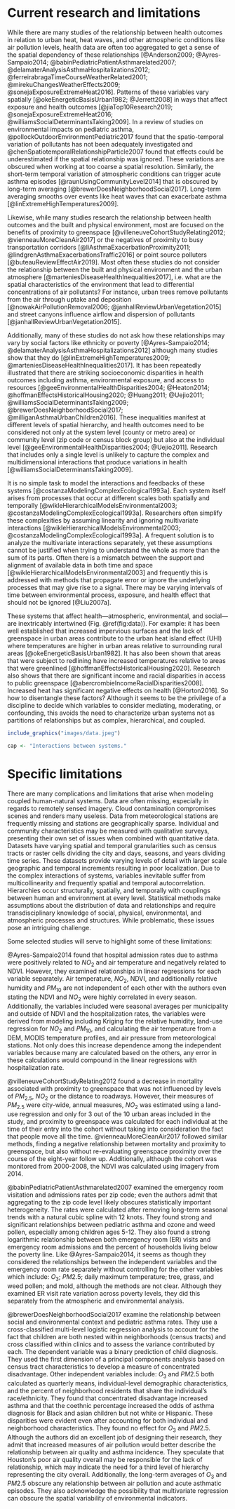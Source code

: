 # Current research and limitations {#limits}

While there are many studies of the relationship between health outcomes in relation to urban heat, heat waves, and other atmospheric conditions like air pollution levels, health data are often too aggregated to get a sense of the spatial dependency of these relationships [@Anderson2009; @Ayres-Sampaio2014; @babinPediatricPatientAsthmarelated2007; @delamaterAnalysisAsthmaHospitalizations2012; @ferreirabragaTimeCourseWeatherRelated2001; @mirekuChangesWeatherEffects2009; @sonejaExposureExtremeHeat2016]. Patterns of these variables vary spatially [@okeEnergeticBasisUrban1982; @Jerrett2008] in ways that affect exposure and health outcomes [@jiaTop10Research2019; @sonejaExposureExtremeHeat2016; @williamsSocialDeterminantsTaking2009]. In a review of studies on environmental impacts on pediatric asthma, @pollockOutdoorEnvironmentPediatric2017 found that the spatio-temporal variation of pollutants has not been adequately investigated and @chenSpatiotemporalRelationshipParticle2007 found that effects could be underestimated if the spatial relationship was ignored. These variations are obscured when working at too coarse a spatial resolution. Similarly, the short-term temporal variation of atmospheric conditions can trigger acute asthma episodes [@raunUsingCommunityLevel2014] that is obscured by long-term averaging [@brewerDoesNeighborhoodSocial2017]. Long-term averaging smooths over events like heat waves that can exacerbate asthma [@linExtremeHighTemperatures2009].

Likewise, while many studies research the relationship between health outcomes and the built and physical environment, most are focused on the benefits of proximity to greenspace [@villeneuveCohortStudyRelating2012; @vienneauMoreCleanAir2017] or the negatives of proximity to busy transportation corridors [@liAsthmaExacerbationProximity2011; @lindgrenAsthmaExacerbationsTraffic2016] or point source polluters [@buteauReviewEffectAir2019]. Most often these studies do not consider the relationship between the built and physical environment and the urban atmosphere [@marteniesDiseaseHealthInequalities2017], i.e. what are the spatial characteristics of the environment that lead to differential concentrations of air pollutants? For instance, urban trees remove pollutants from the air through uptake and deposition [@nowakAirPollutionRemoval2006; @janhallReviewUrbanVegetation2015] and street canyons influence airflow and dispersion of pollutants [@janhallReviewUrbanVegetation2015].

Additionally, many of these studies do not ask how these relationships may vary by social factors like ethnicity or poverty [@Ayres-Sampaio2014; @delamaterAnalysisAsthmaHospitalizations2012] although many studies show that they do [@linExtremeHighTemperatures2009; @marteniesDiseaseHealthInequalities2017]. It has been repeatedly illustrated that there are striking socioeconomic disparities in health outcomes including asthma, environmental exposure, and access to resources [@geeEnvironmentalHealthDisparities2004; @Heaton2014; @hoffmanEffectsHistoricalHousing2020; @Huang2011; @Uejio2011; @williamsSocialDeterminantsTaking2009; @brewerDoesNeighborhoodSocial2017; @milliganAsthmaUrbanChildren2016]. These inequalities manifest at different levels of spatial hierarchy, and health outcomes need to be considered not only at the system level (county or metro area) or community level (zip code or census block group) but also at the individual level [@geeEnvironmentalHealthDisparities2004; @Uejio2011]. Research that includes only a single level is unlikely to capture the complex and multidimensional interactions that produce variations in health [@williamsSocialDeterminantsTaking2009].

It is no simple task to model the interactions and feedbacks of these systems [@costanzaModelingComplexEcological1993a]. Each system itself arises from processes that occur at different scales both spatially and temporally [@wikleHierarchicalModelsEnvironmental2003; @costanzaModelingComplexEcological1993a]. Researchers often simplify these complexities by assuming linearity and ignoring multivariate interactions [@wikleHierarchicalModelsEnvironmental2003; @costanzaModelingComplexEcological1993a]. A frequent solution is to analyze the multivariate interactions separately, yet these assumptions cannot be justified when trying to understand the whole as more than the sum of its parts. Often there is a mismatch between the support and alignment of available data in both time and space [@wikleHierarchicalModelsEnvironmental2003] and frequently this is addressed with methods that propagate error or ignore the underlying processes that may give rise to a signal. There may be varying intervals of time between environmental process, exposure, and health effect that should not be ignored [@Liu2007a].

These systems that affect health---atmospheric, environmental, and social---are inextricably intertwined (Fig. \@ref(fig:data)). For example: it has been well established that increased impervious surfaces and the lack of greenspace in urban areas contribute to the urban heat island effect (UHI) where temperatures are higher in urban areas relative to surrounding rural areas [@okeEnergeticBasisUrban1982]. It has also been shown that areas that were subject to redlining have increased temperatures relative to areas that were greenlined [@hoffmanEffectsHistoricalHousing2020]. Research also shows that there are significant income and racial disparities in access to public greenspace [@abercrombieIncomeRacialDisparities2008]. Increased heat has significant negative effects on health [@Horton2016]. So how to disentangle these factors? Although it seems to be the privilege of a discipline to decide which variables to consider mediating, moderating, or confounding, this avoids the need to characterize urban systems not as partitions of relationships but as complex, hierarchical, and coupled.

```r
include_graphics("images/data.jpeg")

cap <- "Interactions between systems."
```

# Specific limitations 

There are many complications and limitations that arise when modeling coupled human-natural systems. Data are often missing, especially in regards to remotely sensed imagery. Cloud contamination compromises scenes and renders many useless. Data from meteorological stations are frequently missing and stations are geographically sparse. Individual and community characteristics may be measured with qualitative surveys, presenting their own set of issues when combined with quantitative data. Datasets have varying spatial and temporal granularities such as census tracts or raster cells dividing the city and days, seasons, and years dividing time series. These datasets provide varying levels of detail with larger scale geographic and temporal increments resulting in poor localization. Due to the complex interactions of systems, variables inevitable suffer from multicollinearity and frequently spatial and temporal autocorrelation. Hierarchies occur structurally, spatially, and temporally with couplings between human and environment at every level. Statistical methods make assumptions about the distribution of data and relationships and require transdisciplinary knowledge of social, physical, environmental, and atmospheric processes and structures. While problematic, these issues pose an intriguing challenge.

Some selected studies will serve to highlight some of these limitations:

@Ayres-Sampaio2014 found that hospital admission rates due to asthma were positively related to $NO_2$ and air temperature and negatively related to NDVI. However, they examined relationships in linear regressions for each variable separately. Air temperature, $NO_2$, NDVI, and additionally relative humidity and $PM_{10}$ are not independent of each other with the authors even stating the NDVI and $NO_2$ were highly correlated in every season. Additionally, the variables included were seasonal averages per municipality and outside of NDVI and the hospitalization rates, the variables were derived from modeling including Kriging for the relative humidity, land-use regression for $NO_2$ and $PM_{10}$, and calculating the air temperature from a DEM, MODIS temperature profiles, and air pressure from meteorological stations. Not only does this increase dependence among the independent variables because many are calculated based on the others, any error in these calculations would compound in the linear regressions with hospitalization rate.

@villeneuveCohortStudyRelating2012 found a decrease in mortality associated with proximity to greenspace that was not influenced by levels of $PM_{2.5}$, $NO_2$ or the distance to roadways. However, their measures of $PM_{2.5}$ were city-wide, annual measures, $NO_2$ was estimated using a land-use regression and only for 3 out of the 10 urban areas included in the study, and proximity to greenspace was calculated for each individual at the time of their entry into the cohort without taking into consideration the fact that people move all the time. @vienneauMoreCleanAir2017 followed similar methods, finding a negative relationship between mortality and proximity to greenspace, but also without re-evaluating greenspace proximity over the course of the eight-year follow up. Additionally, although the cohort was monitored from 2000-2008, the NDVI was calculated using imagery from 2014.

@babinPediatricPatientAsthmarelated2007 examined the emergency room visitation and admissions rates per zip code; even the authors admit that aggregating to the zip code level likely obscures statistically important heterogeneity. The rates were calculated after removing long-term seasonal trends with a natural cubic spline with 12 knots. They found strong and significant relationships between pediatric asthma and ozone and weed pollen, especially among children ages 5-12. They also found a strong logarithmic relationship between both emergency room (ER) visits and emergency room admissions and the percent of households living below the poverty line. Like @Ayres-Sampaio2014, it seems as though they considered the relationships between the independent variables and the emergency room rate separately without controlling for the other variables which include: $O_3$; $PM2.5$; daily maximum temperature; tree, grass, and weed pollen; and mold, although the methods are not clear. Although they examined ER visit rate variation across poverty levels, they did this separately from the atmospheric and environmental analysis. 

@brewerDoesNeighborhoodSocial2017 examine the relationship between social and environmental context and pediatric asthma rates. They use a cross-classified multi-level logistic regression analysis to account for the fact that children are both nested within neighborhoods (census tracts) and cross classified within clinics and to assess the variance contributed by each. The dependent variable was a binary prediction of child diagnosis. They used the first dimension of a principal components analysis based on census tract characteristics to develop a measure of concentrated disadvantage. Other independent variables include: $O_3$ and $PM2.5$ both calculated as quarterly means, individual-level demographic characteristics, and the percent of neighborhood residents that share the individual's race/ethnicity. They found that concentrated disadvantage increased asthma and that the coethnic percentage increased the odds of asthma diagnosis for Black and asian children but not white or Hispanic. These disparities were evident even after accounting for both individual and neighborhood characteristics. They found no effect for $O_3$ and $PM2.5$. Although the authors did an excellent job of designing their research, they admit that increased measures of air pollution would better describe the relationship between air quality and asthma incidence. They speculate that Houston's poor air quality overall may be responsible for the lack of relationship, which may indicate the need for a third level of hierarchy representing the city overall. Additionally, the long-term averages of $O_3$ and $PM2.5$ obscure any relationship between air pollution and acute asthmatic episodes. They also acknowledge the possibility that multivariate regression can obscure the spatial variability of environmental indicators.













